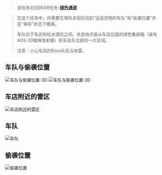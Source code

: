 > 该任务对应BEAR任务-**[绿色通道](/tasks/green-corridor-bear)**

> 在这个任务中，你需要在塔科夫街区找到“运送货物的车队”和“偷袭位置”并在“幸存”状态下撤离。
>
> 车队位于车店和松木酒店之间。伏击地点是从车店后面的绿色集装箱（装有AGS-30榴弹发射器）到车店东北部的一片区域。
>
> <font className="text-red">注意：小心车店的Boss队伍与地雷。</font>

## 车队与偷袭位置

![车队与偷袭位置-3D](/tarkov/images/guides/road-closed-usec/6d1c63c5-4a55-4f6d-a851-960a63473a11.webp "车队与偷袭位置-3D")
![车队与偷袭位置-2D](/tarkov/images/guides/road-closed-usec/16f22225-7bbf-47a9-9715-32b443ca422d.webp "车队与偷袭位置-2D")

## 车店附近的雷区

![车店附近的雷区](/tarkov/images/guides/road-closed-usec/streets-of-tarkov-lexos-minefield.webp "车店附近的雷区")

## 车队

![车队](/tarkov/images/guides/road-closed-usec/b282f451-392d-4101-9aac-b00e9b175590.webp "车队")

## 偷袭位置

![偷袭位置](/tarkov/images/guides/road-closed-usec/c85c2e06-f187-4a25-b672-ae71cb6b25cd.webp "偷袭位置")
